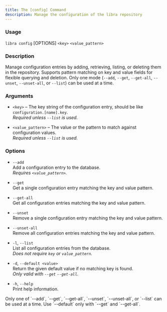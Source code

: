 ```yaml
---
title: The [config] Command
description: Manage the configuration of the libra repository
---
```


### Usage

`libra config` [OPTIONS] `<key>` `<value_pattern>`

### Description

Manage configuration entries by adding, retrieving, listing, or deleting them in the repository. Supports pattern matching on key and value fields for flexible querying and deletion. Only one mode (`--add`, `--get`, `--get-all`, `--unset`, `--unset-all`, or `--list`) can be used at a time.

### Arguments

- `<key>` – The key string of the configuration entry, should be like `configuration.[name].key`.  
  _Required unless `--list` is used._

- `<value_pattern>` – The value or the pattern to match against configuration values.  
  _Required unless `--list` is used._

### Options

- `--add`  
  Add a configuration entry to the database.  
  _Requires `<value_pattern>`._

- `--get`  
  Get a single configuration entry matching the key and value pattern.

- `--get-all`  
  Get all configuration entries matching the key and value pattern.

- `--unset`  
  Remove a single configuration entry matching the key and value pattern.

- `--unset-all`  
  Remove all configuration entries matching the key and value pattern.

- `-l`, `--list`  
  List all configuration entries from the database.  
  _Does not require `key` or `value_pattern`._

- `-d`, `--default <value>`  
  Return the given default value if no matching key is found.  
  _Only valid with `--get` `--get-all`._

- `-h`, `--help`  
  Print help information.

<Note type="note" title="Note">
  Only one of `--add`, `--get`, `--get-all`, `--unset`, `--unset-all`, or `--list` can be used at a time. Use `--default` only with `--get` and `--get-all`.
</Note>
